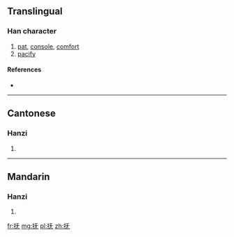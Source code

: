 {{also|撫}}
==Translingual==

===Han character===
{{Han char|rn=64|rad=手|as=04|sn=7|four=|canj=手一大山 (QMKU)}}

# [[pat]], [[console]], [[comfort]]
# [[pacify]]

====References====
* {{Han ref|kx=0422.120|dkj=11897|dj=0770.060|hdz=31833.030|uh=629A|ud=25242}}

----

==Cantonese==

===Hanzi===
{{yue-hanzi|jyut=|y=fu2|tra=撫}}

# {{defn|lang=yue|sort=手04}}

----

==Mandarin==

===Hanzi===
{{cmn-hanzi|tra=撫|pin=[[fǔ]] ([[fu3]]), [[hū]] ([[hu1]])|wg=fu<sup>3</sup>, hu<sup>1</sup>}}

# {{defn|lang=cmn|sort=手04}}

[[fr:抚]]
[[mg:抚]]
[[pl:抚]]
[[zh:抚]]